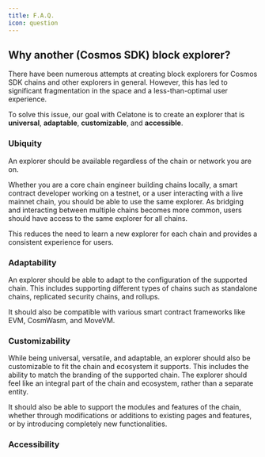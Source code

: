```yaml
---
title: F.A.Q.
icon: question
---
```


## Why another (Cosmos SDK) block explorer?

There have been numerous attempts at creating block explorers for Cosmos SDK chains and other explorers in general. However, this has led to significant fragmentation in the space and a less-than-optimal user experience.

To solve this issue, our goal with Celatone is to create an explorer that is **universal**, **adaptable**, **customizable**, and **accessible**.

### Ubiquity

An explorer should be available regardless of the chain or network you are on.

Whether you are a core chain engineer building chains locally, a smart contract developer working on a testnet, or a user interacting with a live mainnet chain, you should be able to use the same explorer. As bridging and interacting between multiple chains becomes more common, users should have access to the same explorer for all chains.

This reduces the need to learn a new explorer for each chain and provides a consistent experience for users.

### Adaptability

An explorer should be able to adapt to the configuration of the supported chain. This includes supporting different types of chains such as standalone chains, replicated security chains, and rollups.

It should also be compatible with various smart contract frameworks like EVM, CosmWasm, and MoveVM.

### Customizability

While being universal, versatile, and adaptable, an explorer should also be customizable to fit the chain and ecosystem it supports. This includes the ability to match the branding of the supported chain. The explorer should feel like an integral part of the chain and ecosystem, rather than a separate entity.

It should also be able to support the modules and features of the chain, whether through modifications or additions to existing pages and features, or by introducing completely new functionalities.

### Accessibility
